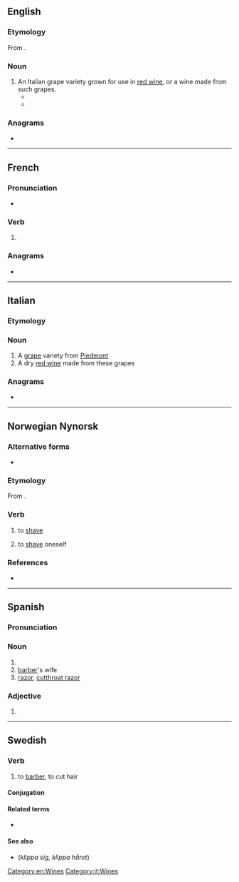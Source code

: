 {{also|Barbera|Barberà}}
==English==

===Etymology===
From {{bor|en|it|barbera}}.

===Noun===
{{en-noun|~}}

# An Italian grape variety grown for use in [[red wine]], or a wine made from such grapes.
#* {{quote-journal|en|date=May 9, 2003|author=Laura Levy Shatkin|title=Wine and Dine|work=Chicago Reader|url=https://securesite.chireader.com/cgi-bin/Archive/abridged2.bat?path=2003/030509/RESTBOX
|passage=This '''barbera''' grape, one of the predominant varieties in Italy's northwest Piemonte region, is grown in the town of Alba.}}
#* {{quote-journal|en|date=May 30, 2007|author=Florence Fabricant|title=An Earthy Mushroom Pasta Sauce With Piquant Cheese for an Earthy, Truffly Wine|work=New York Times|url=http://www.nytimes.com/2007/05/30/dining/30pair.html
|passage=(Your '''barbera''' will do nicely.)}}

===Anagrams===
* {{anagrams|en|a=aabberr|Arabber|arabber}}

[[Category:en:Wines]]

----

==French==

===Pronunciation===
* {{audio|fr|LL-Q150 (fra)-WikiLucas00-barbera.wav|Audio}}

===Verb===
{{head|fr|verb form}}

# {{inflection of|fr|barber||3|s|simple|futr}}

===Anagrams===
* {{l|fr|barbare}}

----

==Italian==

===Etymology===
{{rfe|it}}

===Noun===
{{it-noun|m|-}}

# A [[grape]] variety from [[Piedmont]]
# A dry [[red wine]] made from these grapes

===Anagrams===
* {{l|it|barbare}}

[[Category:it:Wines]]

----

==Norwegian Nynorsk==

===Alternative forms===
* {{alter|nn|barbere||e- and split infinitives}}

===Etymology===
From {{af|nn|barber|-a}}.

===Verb===
{{nn-verb-2}}

# to [[shave]] {{q|remove hair, usually with a razor}}
# {{lb|nn|reflexive}} to [[shave]] oneself

===References===
* {{R:The Nynorsk Dictionary}}

----

==Spanish==

===Pronunciation===
{{es-IPA}}

===Noun===
{{es-noun|f}}

# {{female equivalent of|es|barbero|t=barber}}
# [[barber]]'s wife
# [[razor]], [[cutthroat razor]]
#: {{syn|es|navaja barbera}}

===Adjective===
{{head|es|adjective form}}

# {{adj form of|es|barbero||f|s}}

----

==Swedish==

===Verb===
{{sv-verb-reg}}

# to [[barber]], to cut hair

====Conjugation====
{{sv-conj-wk}}

====Related terms====
* {{l|sv|barberare}}

====See also====
* {{l|sv|klippa}} (''klippa sig, klippa håret'')